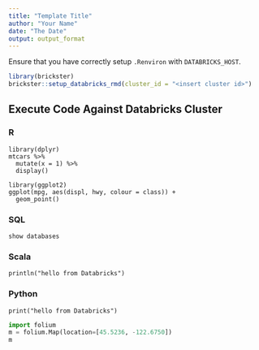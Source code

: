 ```yaml
---
title: "Template Title"
author: "Your Name"
date: "The Date"
output: output_format
---
```


Ensure that you have correctly setup `.Renviron` with `DATABRICKS_HOST`.

```r
library(brickster)
brickster::setup_databricks_rmd(cluster_id = "<insert cluster id>")
```

## Execute Code Against Databricks Cluster

### R

```databricks_r
library(dplyr)
mtcars %>%
  mutate(x = 1) %>%
  display()
```

```databricks_r
library(ggplot2)
ggplot(mpg, aes(displ, hwy, colour = class)) + 
  geom_point()
```

### SQL

```databricks_sql
show databases
```

### Scala

```databricks_scala
println("hello from Databricks")
```

### Python

```databricks_py
print("hello from Databricks")

```

```python
import folium
m = folium.Map(location=[45.5236, -122.6750])
m
```
